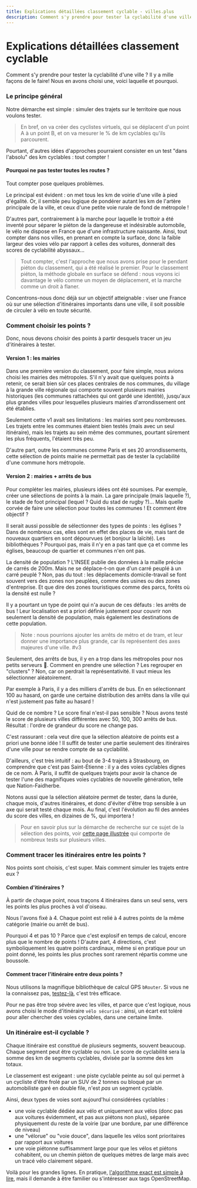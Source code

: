 ```yaml
---
title: Explications détaillées classement cyclable - villes.plus
description: Comment s'y prendre pour tester la cyclabilité d'une ville ? Voici en détail le raisonnement que nous faisons, en toute transparence.
---
```

# Explications détaillées classement cyclable

Comment s'y prendre pour tester la cyclabilité d'une ville ? Il y a mille façons de le faire! Nous en avons choisi une, voici laquelle et pourquoi.

### Le principe général

Notre démarche est simple : simuler des trajets sur le territoire que nous voulons tester. 

> En bref, on va créer des cyclistes virtuels, qui se déplacent d'un point A à un point B, et on va mesurer le % de km cyclables qu'ils parcourent. 


Pourtant, d'autres idées d'approches pourraient consister en un test "dans l'absolu" des km cyclables : tout compter ! 

#### Pourquoi ne pas tester toutes les routes ?

Tout compter pose quelques problèmes. 

Le principal est évident : on met tous les km de voirie d'une ville à pied d'égalité. Or, il semble peu logique de pondérer autant les km de l'artère principale de la ville, et ceux d'une petite voie rurale de fond de métropole ! 

D'autres part, contrairement à la marche pour laquelle le trottoir a été inventé pour séparer le piéton de la dangereuse et indésirable automobile, le vélo ne dispose en France que d'une infrastructure naissante. Ainsi, tout compter dans nos villes, en prenant en compte la surface, donc la faible largeur des voies vélo par rapport à celles des voitures, donnerait des scores de cyclabilité abyssaux...

> Tout compter, c'est l'approche que nous avons prise pour le pendant piéton du classement, qui a été réalisé le premier. Pour le classement piéton, la méthode globale en surface se défend : nous voyons ici davantage le vélo comme un moyen de déplacement, et la marche comme un droit à flaner. 

Concentrons-nous donc déjà sur un objectif atteignable : viser une France où sur une sélection d'itinéraires importants dans une ville, il soit possible de circuler à vélo en toute sécurité. 

### Comment choisir les points ? 

Donc, nous devons choisir des points à partir desquels tracer un jeu d'itinéraires à tester.

#### Version 1 : les mairies

Dans une première version du classement, pour faire simple, nous avions choisi les mairies des métropoles. S'il n'y avait que quelques points à retenir, ce serait bien sûr ces places centrales de nos communes, du village à la grande ville régionale qui comporte souvent plusieurs mairies historiques (les communes rattachées qui ont gardé une identité), jusqu'aux plus grandes villes pour lesquelles plusieurs mairies d'arrondissement ont été établies. 

Seulement cette v1 avait ses limitations : les mairies sont peu nombreuses. Les trajets entre les communes étaient bien testés (mais avec un seul itinéraire), mais les trajets au sein même des communes, pourtant sûrement les plus fréquents, l'étaient très peu. 

D'autre part, outre les communes comme Paris et ses 20 arrondissements, cette sélection de points mairie ne permettait pas de tester la cyclabilité d'une commune hors métropole. 

#### Version 2 : mairies + arrêts de bus

Pour compléter les mairies, plusieurs idées ont été soumises. Par exemple, créer une sélections de points à la main. La gare principale (mais laquelle ?), le stade de foot principal (lequel ? Quid du stad de rugby ?)...  Mais quelle corvée de faire une sélection pour toutes les communes ! Et comment être objectif ? 

Il serait aussi possible de sélectionner des types de points : les églises ? Dans de nombreux cas, elles sont en effet des places de vie, mais tant de nouveaux quartiers en sont dépourvues (et bonjour la laïcité). Les bibliothèques ? Pourquoi pas, mais il n'y en a pas tant que ça et comme les églises, beaucoup de quartier et communes n'en ont pas. 

La densité de population ? L'INSEE publie des données à la maille précise de carrés de 200m. Mais ne se déplace-t-on que d'un carré peuplé à un carré peuplé ? Non, pas du tout : les déplacements domicile-travail se font souvent vers des zones non peuplées, comme des usines ou des zones d'entreprise. Et que dire des zones touristiques comme des parcs, forêts où la densité est nulle ?

Il y a pourtant un type de point qui n'a aucun de ces défauts : les arrêts de bus ! Leur localisation est a priori définie justement pour couvrir non seulement la densité de population, mais également les destinations de cette population. 

> Note : nous pourrions ajouter les arrêts de métro et de tram, et leur donner une importance plus grande, car ils représentent des axes majeures d'une ville. #v3

Seulement, des arrêts de bus, il y en a trop dans les métropoles pour nos petits serveurs 🤭. Comment en prendre une sélection ? Les regrouper en "clusters" ? Non, car on perdrait la représentativité. Il vaut mieux les sélectionner aléatoirement. 

Par exemple à Paris, il y a des milliers d'arrêts de bus. En en sélectionnant 100 au hasard, on garde une certaine distribution des arrêts dans la ville qui n'est justement pas faite au hasard ! 

Quid de ce nombre ? Le score final n'est-il pas sensible ? Nous avons testé le score de plusieurs villes différentes avec 50, 100, 300 arrêts de bus. Résultat : l'ordre de grandeur du score ne change pas. 

C'est rassurant : cela veut dire que la sélection aléatoire de points est a priori une bonne idée ! Il suffit de tester une partie seulement des itinéraires d'une ville pour se rendre compte de sa cyclabilité. 

D'ailleurs, c'est très intuitif : au bout de 3-4 trajets à Strasbourg, on comprendre que c'est pas Saint-Étienne : il y a des voies cyclables dignes de ce nom. À Paris, il suffit de quelques trajets pour avoir la chance de tester l'une des magnifiques voies cyclables de nouvelle génération, telle que Nation-Faidherbe.

Notons aussi que la sélection aléatoire permet de tester, dans la durée, chaque mois, d'autres itinéraires, et donc d'éviter d'être trop sensible à un axe qui serait testé chaque mois. Au final, c'est l'évolution au fil des années du score des villes, en dizaines de %, qui importera ! 

> Pour en savoir plus sur la démarche de recherche sur ce sujet de la sélection des points, voir [cette page illustrée](https://github.com/laem/villes.plus/issues/64) qui comporte de nombreux tests sur plusieurs villes.


### Comment tracer les itinéraires entre les points ?

Nos points sont choisis, c'est super. Mais comment simuler les trajets entre eux ?

#### Combien d'itinéraires ? 

À partir de chaque point, nous traçons 4 itinéraires dans un seul sens, vers les points les plus proches à vol d'oiseau. 

Nous l'avons fixé à 4. Chaque point est relié à 4 autres points de la même catégorie (mairie ou arrêt de bus). 

Pourquoi 4 et pas 10 ? Parce que c'est explosif en temps de calcul, encore plus que le nombre de points ! D'autre part, 4 directions, c'est symboliquement les quatre points cardinaux, même si en pratique pour un point donné, les points les plus proches sont rarement répartis comme une boussole. 

#### Comment tracer l'itinéraire entre deux points ?

Nous utilisons la magnifique bibliothèque de calcul GPS `bRouter`. Si vous ne la connaissez pas, [testez-là](https://brouter.damsy.net/latest/), c'est très efficace.

Pour ne pas être trop sévère avec les villes, et parce que c'est logique, nous avons choisi le mode d'itinéraire `vélo sécurisé` : ainsi, un écart est toléré pour aller chercher des voies cyclables, dans une certaine limite. 


### Un itinéraire est-il cyclable ? 


Chaque itinéraire est constitué de plusieurs segments, souvent beaucoup. Chaque segment peut être cyclable ou non. Le score de cyclabilité sera la somme des km de segments cyclables, divisée par la somme des km totaux.

Le classement est exigeant : une piste cyclable peinte au sol qui permet à un cycliste d'être frolé par un SUV de 2 tonnes ou bloqué par un automobiliste garé en double file, n'est *pas* un segment cyclable. 

Ainsi, deux types de voies sont aujourd'hui considérées cyclables : 
- une voie cyclable dédiée aux vélo et uniquement aux vélos (donc pas aux voitures évidemment, et pas aux piétons non plus), séparée physiquement du reste de la voirie (par une bordure, par une différence de niveau)
- une "vélorue" ou "voie douce", dans laquelle les vélos sont prioritaires par rapport aux voitures
- une voie piétonne suffisamment large pour que les vélos et piétons cohabitent, ou un chemin piéton de quelques mètres de large mais avec un tracé vélo clairement séparé.

Voilà pour les grandes lignes. En pratique, [l'algorithme exact est simple à lire](https://github.com/laem/villes.plus/blob/master/isSafePath.js), mais il demande à être familier ou s'intéresser aux tags OpenStreetMap.



